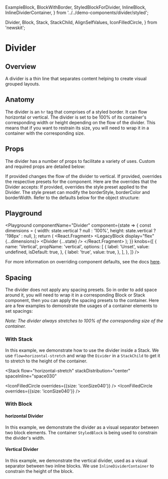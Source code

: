   ExampleBlock,
  BlockWithBorder,
  StyledBlockForDivider,
  InlineBlock,
  InlineDividerContainer,
} from '../../demo-components/divider/styled';

  Divider,
  Block,
  Stack,
  StackChild,
  AlignSelfValues,
  IconFilledCircle,
} from 'newskit';




# Divider

## Overview

A divider is a thin line that separates content helping to create visual grouped layouts.

## Anatomy

The divider is an `hr` tag that comprises of a styled border. It can flow horizontal or vertical.
The divider is set to be 100% of its container's corresponding width or height depending on the flow of the divider.
This means that if you want to restrain its size, you will need to wrap it in a container with the corresponding size.

## Props

The divider has a number of props to facilitate a variety of uses. Custom and required props are detailed below:

<LegacyBlock marginTop="sizing050">
  <Prop name="vertical" type="MQ<boolean>" default={false}>
    If provided changes the flow of the divider to vertical.
  </Prop>
  <Prop name="overrides" type="object">
    If provided, overrides the respective presets for the component. Here are
    the overrides that the Divider accepts:
    <Prop name="stylePreset" type="MQ<string>">
      If provided, overrides the style preset applied to the Divider. The style
      preset can modify the borderStyle, borderColor and borderWidth.
    </Prop>
    Refer to the defaults below for the object structure:
    <CodeFromDefaultPresets componentName="divider" />
  </Prop>
</LegacyBlock>

## Playground

<Playground
  componentName="Divider"
  component={state => {
    const dimensions = {
      width: state.vertical ? null : '100%',
      height: state.vertical ? '198px' : null,
    };
    return (
      <React.Fragment>
        <LegacyBlock display="flex" {...dimensions}>
          <Divider {...state} />
        </LegacyBlock>
      </React.Fragment>
    );
  }}
  knobs={[
    {
      name: 'Vertical',
      propName: 'vertical',
      options: [
        {
          label: 'Unset',
          value: undefined,
          isDefault: true,
        },
        {
          label: 'true',
          value: true,
        },
      ],
    },
  ]}
/>

For more information on overriding component defaults, see the docs [here](/theming/component-defaults/overview).

## Spacing

The divider does not apply any spacing presets.
So in order to add space around it, you will need to wrap it in a corresponding Block or Stack component,
then you can apply the spacing presets to the container.
Here are a few examples to demonstrate the usages of a container elements to set spacings:

_Note: The divider always stretches to 100% of the corresponding size of the container._

### With Stack

In this example, we demonstrate how to use the divider inside a Stack. We use `flow=horizontal-stretch`
and wrap the `Divider` in a `StackChild` to get it to stretch to the height of the container.

<Stack
  flow="horizontal-stretch"
  stackDistribution="center"
  spaceInline="space030"
>
  <IconFilledCircle overrides={{size: 'iconSize040'}} />
  <StackChild>
    <Divider vertical />
  </StackChild>
  <IconFilledCircle overrides={{size: 'iconSize040'}} />
</Stack>

<CodeFromFile path="examples/divider/divider-vertical-in-stack.tsx" />

### With Block

#### horizontal Divider

In this example, we demonstrate the divider as a visual separator between two block elements.
The container `StyledBlock` is being used to constrain the divider's width.

<StyledBlockForDivider>
  <Block spaceStack="space020">
    <IconFilledCircle />
  </Block>
  <Block spaceStack="space020">
    <Divider />
  </Block>
  <Block spaceStack="space020">
    <IconFilledCircle />
  </Block>
</StyledBlockForDivider>

<CodeFromFile path="examples/divider/divider-horizontal-in-block.tsx" />

#### Vertical Divider

In this example, we demonstrate the vertical divider, used as a visual separator between two inline blocks.
We use `InlineDividerContainer` to constrain the height of the block.

<Block>
  <InlineBlock spaceInline="space020">
    <IconFilledCircle overrides={{size: 'sizing090'}} />
  </InlineBlock>
  <InlineDividerContainer spaceInline="space020">
    <Divider vertical />
  </InlineDividerContainer>
  <InlineBlock spaceInline="space020">
    <IconFilledCircle overrides={{size: 'sizing090'}} />
  </InlineBlock>
</Block>

<CodeFromFile path="examples/divider/divider-vertical-in-block.tsx" />
